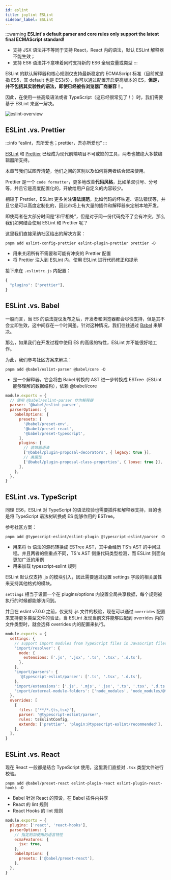 ```yaml
---
id: eslint
title: joylint ESLint
sidebar_label: ESLint
---
```



:::warning
**ESLint's default parser and core rules only support the latest final ECMAScript standard!**

- 支持 JSX 语法并不等同于支持 React，React 内的语法，默认 ESLint 解释器不能生效；
- 支持 ES6 语法并不意味着同时支持新的 ES6 全局变量或类型
  :::

ESLint 的默认解释器和核心规则仅支持最新稳定的 ECMAScript 标准（目前就是指 ES5，其 default 也是 ES3/5），你可以通过配置开启更高版本的 ES，**但是，并不包括其实验性的语法，即使已经被各浏览器厂商兼容！**。

因此，在使用一些高级语法或者 TypeScript（这已经很常见了！）时，我们需要基于 ESLint 来逐一解决。

![eslint-overview](/img/repo/eslint-overview.png)

## ESLint .vs. Prettier

:::info
“eslint，吾所爱也；prettier，吾亦所爱也”
:::

[ESLint](https://eslint.org/docs/user-guide/configuring/) 和 [Prettier](https://prettier.io/) 已经成为现代前端项目不可或缺的工具，两者也被绝大多数编辑器所支持。

本章节我们试图弄清楚，他们之间的区别以及如何将两者结合起来使用。

Prettier 是一个 `code formatter`，更多地改善**代码风格**，比如单双引号、分号等，并且它是高度配置化的，开放给用户自定义的内容较少。

相较于 Prettier，ESLint 更多关注**语法规范**，比如代码的坏味道、语法错误等，并且它是可以高度定制化的，因此市场上有大量的插件和解释器来定制本地开发。

即使两者在大部分时间是“和平相处”，但是对于同一份代码免不了会有冲突，那么我们如何结合使用 ESLint 和 Prettier 呢？

这里我们直接采纳社区给出的解决方案：

`pnpm add eslint-config-prettier eslint-plugin-prettier prettier -D`

- <HighlightWithCode code="eslint-config-prettier" /> 用来关闭所有不需要和可能有冲突的
  Prettier 配置
- <HighlightWithCode code="eslint-plugin-prettier" /> 将 Prettier 注入到 ESLint 内，使用
  ESLint 进行代码修正和提示

接下来在 `.eslintrc.js` 内配置：

```js
{
  "plugins": ["prettier"],
}
```

## ESLint .vs. Babel

一般而言，当 ES 的语法提议发布之后，开发者和浏览器都会尽快支持，但是其不会立即生效，这中间存在一个时间差。针对这种情况，我们往往通过 [Babel](https://babeljs.io/) 来解决。

那么，如果我们在开发过程中使用 ES 的高级的特性，ESLint 并不能很好地工作。

为此，我们参考社区方案来解决：

`pnpm add @babel/eslint-parser @babel/core -D`

- <HighlightWithCode code="@babel/eslint-parser" /> 是一个解释器，它会将由 Babel
  转换的 AST 进一步转换成 ESTree（ESLint 能够理解的数据结构），依赖 @babel/core

```js
module.exports = {
  // 使用 @babel/eslint-parser 作为解释器
  parser: '@babel/eslint-parser',
  parserOptions: {
    babelOptions: {
      presets: [
        '@babel/preset-env',
        '@babel/preset-react',
        '@babel/preset-typescript',
      ],
      plugins: [
        // 装饰器语法
        ['@babel/plugin-proposal-decorators', { legacy: true }],
        // 类属性
        ['@babel/plugin-proposal-class-properties', { loose: true }],
      ],
    },
  },
}
```

## ESLint .vs. TypeScript

同理 ES6，ESLint 对 TypeScript 的语法校验也需要插件和解释器支持，目的也是将 TypeScript 语法树转换成 ES 能够作用的 ESTree。

参考社区方案：

`pnpm add @typescript-eslint/eslint-plugin @typescript-eslint/parser -D`

- <HighlightWithCode code="@typescript-eslint/parser" /> 用来将 ts 语法的源码转换成
  ESTree AST，其中会经历 TS‘s AST 的中间过程。并且两者的侧重点不同，TS's AST 侧重代码类型检测，而
  ESLint 则面向更加广泛的用例
- <HighlightWithCode code="@typescript-eslint/eslint-plugin" /> 用来加载 typescript-eslint
  规则

ESLint 默认仅支持 .js 的模块引入，因此需要通过设置 settings 字段的相关属性来支持其他格式的模块。

`settings` 相当于设置一个在 plugins/options 内设置全局共享数据，每个规则被执行的时候都能够访问到。

并且在 eslint v7.0.0 之前，仅支持 .js 文件的校验，现在可以通过 `overrides` 配置来支持更多类型文件的验证，当 ESLint 发现当前文件能够匹配到 overrides 内的文件类型时，就会选择 overrides 内的配置来执行。

```js
module.exports = {
  settings: {
    // support import modules from TypeScript files in JavaScript files
    'import/resolver': {
      node: {
        extensions: ['.js', '.jsx', '.ts', '.tsx', '.d.ts'],
      },
    },
    'import/parsers': {
      '@typescript-eslint/parser': ['.ts', '.tsx', '.d.ts'],
    },
    'import/extensions': ['.js', '.mjs', '.jsx', '.ts', '.tsx', '.d.ts'],
    'import/external-module-folders': ['node_modules', 'node_modules/@types'],
  },
  overrides: [
    {
      files: ['**/*.{ts,tsx}'],
      parser: '@typescript-eslint/parser',
      rules: tsEslintConfig,
      extends: ['prettier', 'plugin:@typescript-eslint/recommended'],
    },
  ],
}
```

## ESLint .vs. React

现在 React 一般都是结合 TypeScript 使用，这里我们直接对 `.tsx` 类型文件进行校验。

`pnpm add @babel/preset-react eslint-plugin-react eslint-plugin-react-hooks -D`

- <HighlightWithCode code="@babel/preset-react" /> Babel 针对 React 的预设，在 Babel
  插件内共享
- <HighlightWithCode code="eslint-plugin-react" /> React 的 lint 规则
- <HighlightWithCode code="eslint-plugin-react-hooks" /> React Hooks 的 lint 规则

```js
module.exports = {
  plugins: ['react', 'react-hooks'],
  parserOptions: {
    // 指定附加使用的语言特性
    ecmaFeatures: {
      jsx: true,
    },
    babelOptions: {
      presets: ['@babel/preset-react'],
    },
  },
}
```
